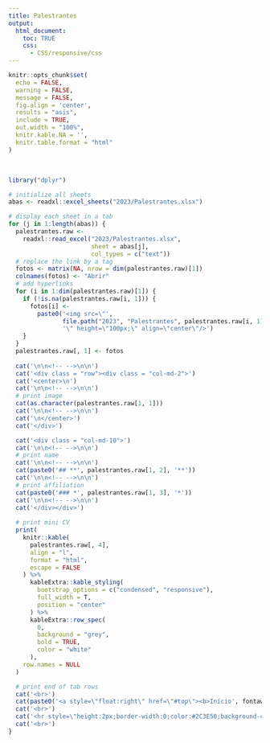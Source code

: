 ```yaml
---
title: Palestrantes
output:
  html_document:
    toc: TRUE
    css:
      - CSS/responsive/css
---
```


<!--install and/or load all R packages-->
```r
knitr::opts_chunk$set(
  echo = FALSE,
  warning = FALSE,
  message = FALSE,
  fig.align = 'center',
  results = "asis",
  include = TRUE,
  out.width = "100%",
  knitr.kable.NA = '',
  knitr.table.format = "html"
)
```

<br>

```r
library("dplyr")

# initialize all sheets
abas <- readxl::excel_sheets("2023/Palestrantes.xlsx")

# display each sheet in a tab
for (j in 1:length(abas)) {
  palestrantes.raw <-
    readxl::read_excel("2023/Palestrantes.xlsx",
                       sheet = abas[j],
                       col_types = c("text"))
  # replace the link by a tag
  fotos <- matrix(NA, nrow = dim(palestrantes.raw)[1])
  colnames(fotos) <- "Abrir"
  # add hyperlinks
  for (i in 1:dim(palestrantes.raw)[1]) {
    if (!is.na(palestrantes.raw[i, 1])) {
      fotos[i] <-
        paste0('<img src=\"',
               file.path("2023", "Palestrantes", palestrantes.raw[i, 1]),
               '\" height=\"100px;\" align=\"center\"/>')
    }
  }
  palestrantes.raw[, 1] <- fotos
  
  cat('\n\n<!-- -->\n\n')
  cat('<div class = "row"><div class = "col-md-2">')
  cat('<center>\n')
  cat('\n\n<!-- -->\n\n')
  # print image
  cat(as.character(palestrantes.raw[1, 1]))
  cat('\n\n<!-- -->\n\n')
  cat('\n</center>')
  cat('</div>')

  cat('<div class = "col-md-10">')
  cat('\n\n<!-- -->\n\n')
  # print name
  cat('\n\n<!-- -->\n\n')
  cat(paste0('## **', palestrantes.raw[1, 2], '**'))
  cat('\n\n<!-- -->\n\n')
  # print affiliation
  cat(paste0('### *', palestrantes.raw[1, 3], '*'))
  cat('\n\n<!-- -->\n\n')
  cat('</div></div>')
  
  # print mini CV
  print(
    knitr::kable(
      palestrantes.raw[, 4],
      align = "l",
      format = "html",
      escape = FALSE
    ) %>%
      kableExtra::kable_styling(
        bootstrap_options = c("condensed", "responsive"),
        full_width = T,
        position = "center"
      ) %>%
      kableExtra::row_spec(
        0,
        background = "grey",
        bold = TRUE,
        color = "white"
      ),
    row.names = NULL
  )

  # print end of tab rows
  cat('<br>')
  cat(paste0('<a style=\"float:right\" href=\"#top\"><b>Início', fontawesome::fa("circle-up"), '</b></a>'))
  cat('<br>')
  cat('<hr style=\"height:2px;border-width:0;color:#2C3E50;background-color:#2C3E50\">')
  cat('<br>')
}
```

<br>
